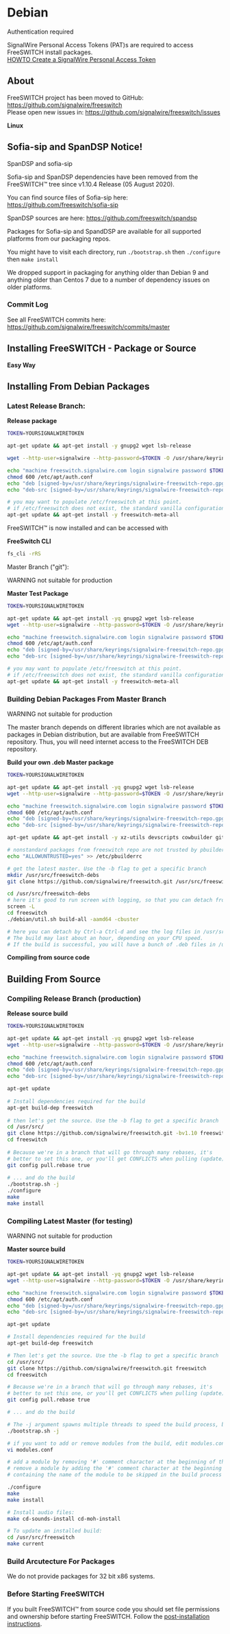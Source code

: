 
# Debian 

 

Authentication required

SignalWire Personal Access Tokens (PAT)s are required to access FreeSWITCH install packages.  
[HOWTO Create a SignalWire Personal Access Token](../HOWTO-Create-a-SignalWire-Personal-Access-Token_67240087.mdx#attachments)

## About

FreeSWITCH project has been moved to GitHub: <https://github.com/signalwire/freeswitch>  
Please open new issues in: <https://github.com/signalwire/freeswitch/issues>

**Linux**

## **Sofia-sip and SpanDSP Notice!**

SpanDSP and sofia-sip

Sofia-sip and SpanDSP dependencies have been removed from the FreeSWITCH™ tree since v1.10.4 Release (05 August 2020).

You can find source files of Sofia-sip here: <https://github.com/freeswitch/sofia-sip>

SpanDSP sources are here: <https://github.com/freeswitch/spandsp>

Packages for Sofia-sip and SpandDSP are available for all supported platforms from our packaging repos.

You might have to visit each directory, run `./bootstrap.sh` then `./configure` then `make install`

We dropped support in packaging for anything older than Debian 9 and anything older than Centos 7 due to a number of dependency issues on older platforms.

### Commit Log

See all FreeSWITCH commits here: <https://github.com/signalwire/freeswitch/commits/master>

## Installing FreeSWITCH - Package or Source

**Easy Way**

## Installing From Debian Packages

### Latest Release Branch:

**Release package**

```bash
TOKEN=YOURSIGNALWIRETOKEN

apt-get update && apt-get install -y gnupg2 wget lsb-release

wget --http-user=signalwire --http-password=$TOKEN -O /usr/share/keyrings/signalwire-freeswitch-repo.gpg https://freeswitch.signalwire.com/repo/deb/debian-release/signalwire-freeswitch-repo.gpg

echo "machine freeswitch.signalwire.com login signalwire password $TOKEN" > /etc/apt/auth.conf
chmod 600 /etc/apt/auth.conf
echo "deb [signed-by=/usr/share/keyrings/signalwire-freeswitch-repo.gpg] https://freeswitch.signalwire.com/repo/deb/debian-release/ `lsb_release -sc` main" > /etc/apt/sources.list.d/freeswitch.list
echo "deb-src [signed-by=/usr/share/keyrings/signalwire-freeswitch-repo.gpg] https://freeswitch.signalwire.com/repo/deb/debian-release/ `lsb_release -sc` main" >> /etc/apt/sources.list.d/freeswitch.list

# you may want to populate /etc/freeswitch at this point.
# if /etc/freeswitch does not exist, the standard vanilla configuration is deployed
apt-get update && apt-get install -y freeswitch-meta-all
```

FreeSWITCH™ is now installed and can be accessed with

**FreeSwitch CLI**

```bash
fs_cli -rRS
```

Master Branch ("git"):

WARNING not suitable for production

**Master Test Package**

```bash
TOKEN=YOURSIGNALWIRETOKEN

apt-get update && apt-get install -yq gnupg2 wget lsb-release
wget --http-user=signalwire --http-password=$TOKEN -O /usr/share/keyrings/signalwire-freeswitch-repo.gpg https://freeswitch.signalwire.com/repo/deb/debian-unstable/signalwire-freeswitch-repo.gpg

echo "machine freeswitch.signalwire.com login signalwire password $TOKEN" > /etc/apt/auth.conf
chmod 600 /etc/apt/auth.conf
echo "deb [signed-by=/usr/share/keyrings/signalwire-freeswitch-repo.gpg] https://freeswitch.signalwire.com/repo/deb/debian-unstable/ `lsb_release -sc` main" > /etc/apt/sources.list.d/freeswitch.list
echo "deb-src [signed-by=/usr/share/keyrings/signalwire-freeswitch-repo.gpg] https://freeswitch.signalwire.com/repo/deb/debian-unstable/ `lsb_release -sc` main" >> /etc/apt/sources.list.d/freeswitch.list

# you may want to populate /etc/freeswitch at this point.
# if /etc/freeswitch does not exist, the standard vanilla configuration is deployed
apt-get update && apt-get install -y freeswitch-meta-all
```

### Building Debian Packages From Master Branch

WARNING not suitable for production

The master branch depends on different libraries which are not available as packages in Debian distribution, but are available from FreeSWITCH repository. Thus, you will need internet access to the FreeSWITCH DEB repository.

**Build your own .deb Master package**

```bash
TOKEN=YOURSIGNALWIRETOKEN

apt-get update && apt-get install -yq gnupg2 wget lsb-release
wget --http-user=signalwire --http-password=$TOKEN -O /usr/share/keyrings/signalwire-freeswitch-repo.gpg https://freeswitch.signalwire.com/repo/deb/debian-unstable/signalwire-freeswitch-repo.gpg

echo "machine freeswitch.signalwire.com login signalwire password $TOKEN" > /etc/apt/auth.conf
chmod 600 /etc/apt/auth.conf
echo "deb [signed-by=/usr/share/keyrings/signalwire-freeswitch-repo.gpg] https://freeswitch.signalwire.com/repo/deb/debian-unstable/ `lsb_release -sc` main" > /etc/apt/sources.list.d/freeswitch.list
echo "deb-src [signed-by=/usr/share/keyrings/signalwire-freeswitch-repo.gpg] https://freeswitch.signalwire.com/repo/deb/debian-unstable/ `lsb_release -sc` main" >> /etc/apt/sources.list.d/freeswitch.list

apt-get update && apt-get install -y xz-utils devscripts cowbuilder git screen

# nonstandard packages from freeswitch repo are not trusted by pbuilder !!
echo "ALLOWUNTRUSTED=yes" >> /etc/pbuilderrc

# get the latest master. Use the -b flag to get a specific branch
mkdir /usr/src/freeswitch-debs
git clone https://github.com/signalwire/freeswitch.git /usr/src/freeswitch-debs/freeswitch

cd /usr/src/freeswitch-debs
# here it's good to run screen with logging, so that you can detach from the shell prompt
screen -L
cd freeswitch
./debian/util.sh build-all -aamd64 -cbuster

# here you can detach by Ctrl-a Ctrl-d and see the log files in /usr/src/freeswitch-debs/log/ folder.
# The build may last about an hour, depending on your CPU speed.
# If the build is successful, you will have a bunch of .deb files in /usr/src/freeswitch-debs


```

**Compiling from source code**

## Building From Source

### Compiling Release Branch (production)

**Release source build**

```bash
TOKEN=YOURSIGNALWIRETOKEN

apt-get update && apt-get install -yq gnupg2 wget lsb-release
wget --http-user=signalwire --http-password=$TOKEN -O /usr/share/keyrings/signalwire-freeswitch-repo.gpg https://freeswitch.signalwire.com/repo/deb/debian-release/signalwire-freeswitch-repo.gpg

echo "machine freeswitch.signalwire.com login signalwire password $TOKEN" > /etc/apt/auth.conf
chmod 600 /etc/apt/auth.conf
echo "deb [signed-by=/usr/share/keyrings/signalwire-freeswitch-repo.gpg] https://freeswitch.signalwire.com/repo/deb/debian-release/ `lsb_release -sc` main" > /etc/apt/sources.list.d/freeswitch.list
echo "deb-src [signed-by=/usr/share/keyrings/signalwire-freeswitch-repo.gpg] https://freeswitch.signalwire.com/repo/deb/debian-release/ `lsb_release -sc` main" >> /etc/apt/sources.list.d/freeswitch.list

apt-get update
 
# Install dependencies required for the build
apt-get build-dep freeswitch
 
# then let's get the source. Use the -b flag to get a specific branch
cd /usr/src/
git clone https://github.com/signalwire/freeswitch.git -bv1.10 freeswitch
cd freeswitch
 
# Because we're in a branch that will go through many rebases, it's
# better to set this one, or you'll get CONFLICTS when pulling (update).
git config pull.rebase true
 
# ... and do the build
./bootstrap.sh -j
./configure
make
make install
```

### Compiling Latest Master (for testing)

WARNING not suitable for production

**Master source build**

```bash
TOKEN=YOURSIGNALWIRETOKEN

apt-get update && apt-get install -yq gnupg2 wget lsb-release
wget --http-user=signalwire --http-password=$TOKEN -O /usr/share/keyrings/signalwire-freeswitch-repo.gpg https://freeswitch.signalwire.com/repo/deb/debian-unstable/signalwire-freeswitch-repo.gpg

echo "machine freeswitch.signalwire.com login signalwire password $TOKEN" > /etc/apt/auth.conf
chmod 600 /etc/apt/auth.conf
echo "deb [signed-by=/usr/share/keyrings/signalwire-freeswitch-repo.gpg] https://freeswitch.signalwire.com/repo/deb/debian-unstable/ `lsb_release -sc` main" > /etc/apt/sources.list.d/freeswitch.list
echo "deb-src [signed-by=/usr/share/keyrings/signalwire-freeswitch-repo.gpg] https://freeswitch.signalwire.com/repo/deb/debian-unstable/ `lsb_release -sc` main" >> /etc/apt/sources.list.d/freeswitch.list

apt-get update

# Install dependencies required for the build
apt-get build-dep freeswitch

# Then let's get the source. Use the -b flag to get a specific branch
cd /usr/src/
git clone https://github.com/signalwire/freeswitch.git freeswitch
cd freeswitch

# Because we're in a branch that will go through many rebases, it's
# better to set this one, or you'll get CONFLICTS when pulling (update).
git config pull.rebase true

# ... and do the build

# The -j argument spawns multiple threads to speed the build process, but causes trouble on some systems
./bootstrap.sh -j

# if you want to add or remove modules from the build, edit modules.conf
vi modules.conf

# add a module by removing '#' comment character at the beginning of the line
# remove a module by adding the '#' comment character at the beginning of the line 
# containing the name of the module to be skipped in the build process

./configure
make
make install

# Install audio files:
make cd-sounds-install cd-moh-install

# To update an installed build:
cd /usr/src/freeswitch
make current
```

### Build Arcutecture For Packages

We do not provide packages for 32 bit x86 systems.

### Before Starting FreeSWITCH

If you built FreeSWITCH™ from source code you should set file permissions and ownership before starting FreeSWITCH. Follow the [post-installation instructions](./Deprecated-Installation-Instructions/Debian-Post-Install-Tasks_13172868.mdx#about).

  


